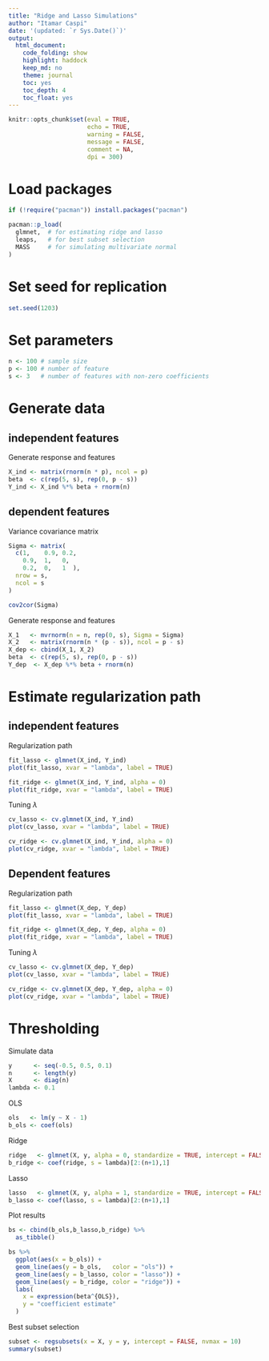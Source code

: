 ```yaml
---
title: "Ridge and Lasso Simulations"
author: "Itamar Caspi"
date: '(updated: `r Sys.Date()`)'
output:
  html_document:
    code_folding: show
    highlight: haddock
    keep_md: no
    theme: journal
    toc: yes
    toc_depth: 4
    toc_float: yes
---
```


```r
knitr::opts_chunk$set(eval = TRUE,
                      echo = TRUE,
                      warning = FALSE,
                      message = FALSE,
                      comment = NA,
                      dpi = 300)
```

# Load packages
```r
if (!require("pacman")) install.packages("pacman")

pacman::p_load(
  glmnet,  # for estimating ridge and lasso
  leaps,   # for best subset selection
  MASS     # for simulating multivariate normal
)
```

# Set seed for replication
```r
set.seed(1203)
```

# Set parameters
```r
n <- 100 # sample size
p <- 100 # number of feature
s <- 3   # number of features with non-zero coefficients
```

# Generate data

## independent features

Generate response and features
```r
X_ind <- matrix(rnorm(n * p), ncol = p)
beta  <- c(rep(5, s), rep(0, p - s))
Y_ind <- X_ind %*% beta + rnorm(n)
```

## dependent features

Variance covariance matrix
```r
Sigma <- matrix(
  c(1,    0.9, 0.2,
    0.9,  1,   0,
    0.2,  0,   1  ),
  nrow = s,
  ncol = s
)

cov2cor(Sigma)
```

Generate response and features
```r
X_1   <- mvrnorm(n = n, rep(0, s), Sigma = Sigma)
X_2   <- matrix(rnorm(n * (p - s)), ncol = p - s)
X_dep <- cbind(X_1, X_2)
beta  <- c(rep(5, s), rep(0, p - s))
Y_dep  <- X_dep %*% beta + rnorm(n)
```


# Estimate regularization path

## independent features

Regularization path
```r
fit_lasso <- glmnet(X_ind, Y_ind)
plot(fit_lasso, xvar = "lambda", label = TRUE)

fit_ridge <- glmnet(X_ind, Y_ind, alpha = 0)
plot(fit_ridge, xvar = "lambda", label = TRUE)
```

Tuning $\lambda$
```r
cv_lasso <- cv.glmnet(X_ind, Y_ind)
plot(cv_lasso, xvar = "lambda", label = TRUE)

cv_ridge <- cv.glmnet(X_ind, Y_ind, alpha = 0)
plot(cv_ridge, xvar = "lambda", label = TRUE)
```

## Dependent features

Regularization path
```r
fit_lasso <- glmnet(X_dep, Y_dep)
plot(fit_lasso, xvar = "lambda", label = TRUE)

fit_ridge <- glmnet(X_dep, Y_dep, alpha = 0)
plot(fit_ridge, xvar = "lambda", label = TRUE)
```

Tuning $\lambda$
```r
cv_lasso <- cv.glmnet(X_dep, Y_dep)
plot(cv_lasso, xvar = "lambda", label = TRUE)

cv_ridge <- cv.glmnet(X_dep, Y_dep, alpha = 0)
plot(cv_ridge, xvar = "lambda", label = TRUE)
```




# Thresholding

Simulate data
```r
y      <- seq(-0.5, 0.5, 0.1)
n      <- length(y)
X      <- diag(n)
lambda <- 0.1
```

OLS
```r
ols   <- lm(y ~ X - 1)
b_ols <- coef(ols)
```

Ridge
```r
ridge   <- glmnet(X, y, alpha = 0, standardize = TRUE, intercept = FALSE)
b_ridge <- coef(ridge, s = lambda)[2:(n+1),1]
```

Lasso
```r
lasso   <- glmnet(X, y, alpha = 1, standardize = TRUE, intercept = FALSE)
b_lasso <- coef(lasso, s = lambda)[2:(n+1),1]
```

Plot results
```r
bs <- cbind(b_ols,b_lasso,b_ridge) %>%
  as_tibble() 

bs %>% 
  ggplot(aes(x = b_ols)) +
  geom_line(aes(y = b_ols,   color = "ols")) +
  geom_line(aes(y = b_lasso, color = "lasso")) +
  geom_line(aes(y = b_ridge, color = "ridge")) +
  labs(
    x = expression(beta^{OLS}),
    y = "coefficient estimate"
  )
```

Best subset selection
```r
subset <- regsubsets(x = X, y = y, intercept = FALSE, nvmax = 10)
summary(subset)
```